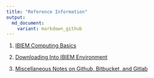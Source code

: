 ```yaml
---
title: "Reference Information"
output:
  md_document:
    variant: markdown_github
---
```


1. [IBIEM Computing Basics](misc/ibiem_computing.md)

2. [Downloading Into IBIEM Environment](misc/downloading.md)

3. [Miscellaneous Notes on Github, Bitbucket, and Gitlab](misc/github_notes.md)
